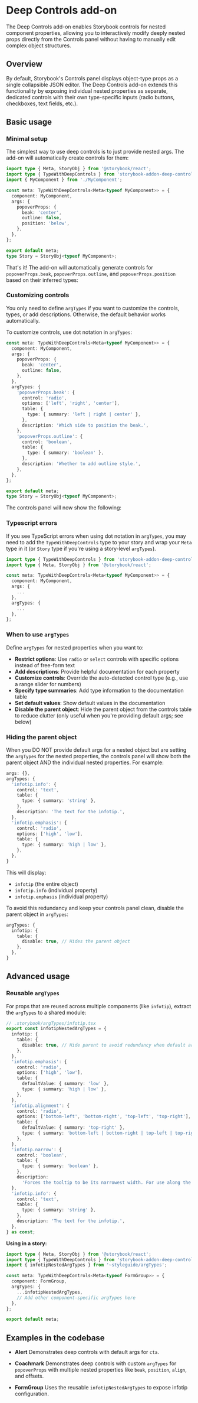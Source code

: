 

<Meta title="Meta/Deep Controls add-on" />

# Deep Controls add-on

The Deep Controls add-on enables Storybook controls for nested component properties, allowing you to interactively modify deeply nested props directly from the Controls panel without having to manually edit complex object structures.

## Overview

By default, Storybook's Controls panel displays object-type props as a single collapsible JSON editor. The Deep Controls add-on extends this functionality by exposing individual nested properties as separate, dedicated controls with their own type-specific inputs (radio buttons, checkboxes, text fields, etc.).

<Callout text="Simply adding nested args to your stories will automatically create controls for them. You only need to define `argTypes` when you want to customize the controls, add descriptions, or restrict options." />

## Basic usage

### Minimal setup

The simplest way to use deep controls is to just provide nested args. The add-on will automatically create controls for them:

```typescript
import type { Meta, StoryObj } from '@storybook/react';
import type { TypeWithDeepControls } from 'storybook-addon-deep-controls';
import { MyComponent } from './MyComponent';

const meta: TypeWithDeepControls<Meta<typeof MyComponent>> = {
  component: MyComponent,
  args: {
    popoverProps: {
      beak: 'center',
      outline: false,
      position: 'below',
    },
  },
};

export default meta;
type Story = StoryObj<typeof MyComponent>;
```

That's it! The add-on will automatically generate controls for `popoverProps.beak`, `popoverProps.outline`, and `popoverProps.position` based on their inferred types:

<ImageWrapper
  src="./meta/deep_controls_default.png"
  alt="The Deep Controls add-on in action, with default args for popoverProps."
  height="auto"
/>

### Customizing controls

You only need to define `argTypes` if you want to customize the controls, types, or add descriptions. Otherwise, the default behavior works automatically.

To customize controls, use dot notation in `argTypes`:

```typescript
const meta: TypeWithDeepControls<Meta<typeof MyComponent>> = {
  component: MyComponent,
  args: {
    popoverProps: {
      beak: 'center',
      outline: false,
    },
  },
  argTypes: {
    'popoverProps.beak': {
      control: 'radio',
      options: ['left', 'right', 'center'],
      table: {
        type: { summary: 'left | right | center' },
      },
      description: 'Which side to position the beak.',
    },
    'popoverProps.outline': {
      control: 'boolean',
      table: {
        type: { summary: 'boolean' },
      },
      description: 'Whether to add outline style.',
    },
  },
};

export default meta;
type Story = StoryObj<typeof MyComponent>;
```

The controls panel will now show the following:

<ImageWrapper
  src="./meta/deep_controls_argTypes.png"
  alt="The Deep Controls add-on in action, with nested properties exposed as separate controls."
  height="auto"
/>

### Typescript errors

If you see TypeScript errors when using dot notation in `argTypes`, you may need to add the `TypeWithDeepControls` type to your story and wrap your `Meta` type in it (or `Story` type if you're using a story-level `argTypes`).

```typescript
import type { TypeWithDeepControls } from 'storybook-addon-deep-controls';
import type { Meta, StoryObj } from '@storybook/react';

const meta: TypeWithDeepControls<Meta<typeof MyComponent>> = {
  component: MyComponent,
  args: {
    ...
  },
  argTypes: {
    ...
  },
};
```

### When to use `argTypes`

Define `argTypes` for nested properties when you want to:

- **Restrict options**: Use `radio` or `select` controls with specific options instead of free-form text
- **Add descriptions**: Provide helpful documentation for each property
- **Customize controls**: Override the auto-detected control type (e.g., use a range slider for numbers)
- **Specify type summaries**: Add type information to the documentation table
- **Set default values**: Show default values in the documentation
- **Disable the parent object**: Hide the parent object from the controls table to reduce clutter (only useful when you're providing default args; see below)

### Hiding the parent object

<Callout text="If you're NOT providing default args for the nested object, there's no need to disable the parent. The deep controls will only show the nested properties you're actively using." />

When you DO NOT provide default args for a nested object but are setting the `argTypes` for the nested properties, the controls panel will show both the parent object AND the individual nested properties. For example:

```typescript
args: {},
argTypes: {
  'infotip.info': {
    control: 'text',
    table: {
      type: { summary: 'string' },
    },
    description: 'The text for the infotip.',
  },
  'infotip.emphasis': {
    control: 'radio',
    options: ['high', 'low'],
    table: {
      type: { summary: 'high | low' },
    },
  },
}
```

This will display:

- `infotip` (the entire object)
- `infotip.info` (individual property)
- `infotip.emphasis` (individual property)

To avoid this redundancy and keep your controls panel clean, disable the parent object in `argTypes`:

```typescript
argTypes: {
  infotip: {
    table: {
      disable: true, // Hides the parent object
    },
  },
}
```

## Advanced usage

### Reusable `argTypes`

For props that are reused across multiple components (like `infotip`), extract the `argTypes` to a shared module:

```typescript
// .storybook/argTypes/infotip.tsx
export const infotipNestedArgTypes = {
  infotip: {
    table: {
      disable: true, // Hide parent to avoid redundancy when default args are provided
    },
  },
  'infotip.emphasis': {
    control: 'radio',
    options: ['high', 'low'],
    table: {
      defaultValue: { summary: 'low' },
      type: { summary: 'high | low' },
    },
  },
  'infotip.alignment': {
    control: 'radio',
    options: ['bottom-left', 'bottom-right', 'top-left', 'top-right'],
    table: {
      defaultValue: { summary: 'top-right' },
      type: { summary: 'bottom-left | bottom-right | top-left | top-right' },
    },
  },
  'infotip.narrow': {
    control: 'boolean',
    table: {
      type: { summary: 'boolean' },
    },
    description:
      'Forces the tooltip to be its narrowest width. For use along the edges of the page or other tight spaces.',
  },
  'infotip.info': {
    control: 'text',
    table: {
      type: { summary: 'string' },
    },
    description: 'The text for the infotip.',
  },
} as const;
```

**Using in a story:**

```typescript
import type { Meta, StoryObj } from '@storybook/react';
import type { TypeWithDeepControls } from 'storybook-addon-deep-controls';
import { infotipNestedArgTypes } from '~styleguide/argTypes';

const meta: TypeWithDeepControls<Meta<typeof FormGroup>> = {
  component: FormGroup,
  argTypes: {
    ...infotipNestedArgTypes,
    // Add other component-specific argTypes here
  },
};

export default meta;
```

## Examples in the codebase

- <LinkTo id="Molecules/Alert">**Alert**</LinkTo> Demonstrates deep controls
  with default args for `cta`.

- <LinkTo id="Molecules/Coachmark">**Coachmark**</LinkTo> Demonstrates deep controls
  with custom `argTypes` for `popoverProps` with multiple nested properties like
  `beak`, `position`, `align`, and offsets.

- <LinkTo id="Atoms/FormElements/FormGroup">**FormGroup**</LinkTo> Uses the reusable
  `infotipNestedArgTypes` to expose infotip configuration.
